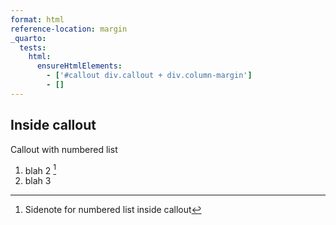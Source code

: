```yaml
---
format: html
reference-location: margin
_quarto:
  tests:
    html:
      ensureHtmlElements:
        - ['#callout div.callout + div.column-margin']
        - []
---
```


## Inside callout {#callout}

:::{.callout-tip}

Callout with numbered list

1. blah 2 [^3]
2. blah 3

:::

[^3]: Sidenote for numbered list inside callout
